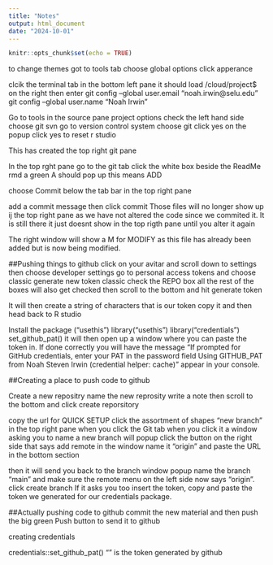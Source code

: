 ```yaml
---
title: "Notes"
output: html_document
date: "2024-10-01"
---
```


```r
knitr::opts_chunk$set(echo = TRUE)
```
to change themes
got to tools tab
choose global options
click apperance

clcik the terminal tab in the bottom left pane
it should load /cloud/project$    on the right
then enter
 git config --global user.email "noah.irwin@selu.edu"
 git config --global user.name "Noah Irwin"

Go to tools in the source pane
project options
check the left hand side
choose git svn
go to version control system
choose git
click yes on the popup
click yes to reset r studio

This has created the top right git pane

In the top rght pane go to the git tab
click the white box beside the ReadMe rmd
a green A should pop up
this means ADD

choose Commit below the tab bar in the top right pane

add a commit message
then click commit
Those files will no longer show up ij the top right pane as we have not altered the code since we commited it. It is still there it just doesnt show in the top rigth pane until you alter it again 

The right window will show a M for MODIFY as this file has already been added but is now being modified.

##Pushing things to github
click on your avitar and scroll down to settings
then choose developer settings
go to personal access tokens and choose classic
generate new token classic
check the REPO box all the rest of the boxes will also get checked
then scroll to the bottom and hit generate token

It will then create a string of characters that is our token
copy it and then head back to R studio

Install the package ("usethis")
library("usethis")
library("credentials")
set_github_pat()
it will then open up a window where you can paste the token in.
If done correctly you will have the message "If prompted for GitHub credentials, enter your PAT in the password field
Using GITHUB_PAT from Noah Steven Irwin (credential helper: cache)" appear in your console.

##Creating a place to push code to github

Create a new repositry
name the new reprosity
write a note
then scroll to the bottom and click create reporsitory

copy the url for QUICK SETUP
click the assortment of shapes "new branch" in the top right pane when you click the Git tab
when you click it a window asking you to name a new branch will popup
click the button on the right side that says add remote
in the window name it "origin" and paste the URL in the bottom section

then it will send you back to the branch window popup name the branch "main" and make sure the remote menu on the left side now says "origin".
click create branch
If it asks you too insert the token, copy and paste the token we generated for our credentials package.

##Actually pushing code to github
commit the new material and then push the big green Push button to send it to github

creating credentials

credentials::set_github_pat()  "" is the token generated by github
